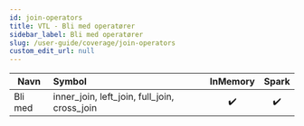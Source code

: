 ```yaml
---
id: join-operators
title: VTL - Bli med operatører
sidebar_label: Bli med operatører
slug: /user-guide/coverage/join-operators
custom_edit_url: null
---
```


| Navn    | Symbol                                       |      InMemory      |       Spark        |
| ------- | :------------------------------------------- | :----------------: | :----------------: |
| Bli med | inner_join, left_join, full_join, cross_join | :heavy_check_mark: | :heavy_check_mark: |
